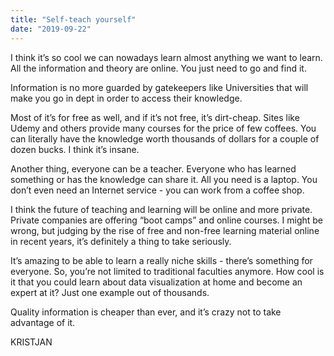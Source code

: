 ```yaml
---
title: "Self-teach yourself"
date: "2019-09-22"
---
```


I think it’s so cool we can nowadays learn almost anything we want to learn. All the information and theory are online. You just need to go and find it.

Information is no more guarded by gatekeepers like Universities that will make you go in dept in order to access their knowledge.

Most of it’s for free as well, and if it’s not free, it’s dirt-cheap. Sites like Udemy and others provide many courses for the price of few coffees. You can literally have the knowledge worth thousands of dollars for a couple of dozen bucks. I think it’s insane.

Another thing, everyone can be a teacher. Everyone who has learned something or has the knowledge can share it. All you need is a laptop. You don’t even need an Internet service - you can work from a coffee shop.

I think the future of teaching and learning will be online and more private. Private companies are offering “boot camps” and online courses. I might be wrong, but judging by the rise of free and non-free learning material online in recent years, it’s definitely a thing to take seriously.

It’s amazing to be able to learn a really niche skills - there’s something for everyone. So, you’re not limited to traditional faculties anymore. How cool is it that you could learn about data visualization at home and become an expert at it? Just one example out of thousands.

Quality information is cheaper than ever, and it’s crazy not to take advantage of it.

KRISTJAN
